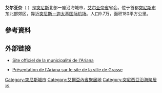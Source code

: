 {{Infobox settlement
|official_name          =艾尔亚奈
|other_name             =
|native_name            =  أريانة
|nickname               = 
|settlement_type        = 
|motto                  =
|image_skyline          = Ariana - Tunisia.jpg
|imagesize              =
|image_caption          =
|image_flag             = 
|flag_size              =
|image_seal             = 
|seal_size              =
|image_shield           = 
|shield_size            =
|image_blank_emblem     =
|blank_emblem_type      =
|blank_emblem_size      =
|image_map              = 
|mapsize                = 
|map_caption            = 
|image_map1             = 
|mapsize1               = 
|map_caption1           = 
|image_dot_map          =
|pushpin_map            = Tunisia
|pushpin_label_position =bottom
|pushpin_map_caption    =在突尼斯的位置
|subdivision_type       = 国家
|subdivision_name       = [[Image:Flag_of_Tunisia.svg|25px]] [[突尼斯|突尼斯]]
|subdivision_type1      = [[突尼斯行政区划|省]]
|subdivision_name1      = [[艾尔亚奈省|艾尔亚奈省]]
|government_footnotes   =
|government_type        =
|leader_title           =
|leader_name            =
|leader_title1          = 
|leader_name1           =
|leader_title2          =
|leader_name2           =
|established_title      = 
|established_date       = 
|area_magnitude         = 
|area_footnotes           =
|area_total_km2           = 
|area_land_km2            = 
|area_water_km2           =
|area_total_sq_mi         =
|area_land_sq_mi          =
|area_water_sq_mi         =
|area_water_percent       =
|population_as_of               =2014
|population_footnotes           =<ref name="ins">{{fr}} [http://dataportal.ins.tn/fr/DataAnalysis?SLIyDNUqIUqE3bQE4PQj3Q]</ref>
|population_note                =
|population_total               =114,486
|population_density_km2         =
|population_density_sq_mi       =
|population_metro               =
|population_density_metro_km2   =
|population_density_metro_sq_mi =
|population_urban               =
|population_density_urban_km2   =
|population_density_urban_sq_mi =
|population_blank1_title        =Ethnicities
|population_blank1              =
|population_blank2_title        =Religions
|population_blank2              =
|population_density_blank1_km2 =   
|population_density_blank1_sq_mi =
|timezone               = [[Central_European_Time|CET]]
|utc_offset             = -1
|timezone_DST           = 
|utc_offset_DST         = 
|elevation_footnotes    = 
|elevation_m            = 
|elevation_ft           =
|postal_code_type       =  
|postal_code            =
|area_code              =
|blank_name             =
|blank_info             =
|website                = 
|footnotes              = 
}}
'''艾尔亚奈'''（{{lang-ar| أريانة}} ''{{audio|help=no|Ariana.wav|Ariana}}''）是[[突尼斯|突尼斯]]北部一座沿海城市，[[艾尔亚奈省|艾尔亚奈省]]省会。位于首都[[突尼斯市|突尼斯市]]东北部郊区，靠近[[突尼斯－迦太基国际机场|突尼斯－迦太基国际机场]]。人口9.7万，面积180平方公里。

==參考資料==
{{Reflist}}

== 外部链接 ==
{{commons|Ariana}}
*{{zh}} [https://web.archive.org/web/20090121040447/http://www.commune-ariana.gov.tn/indexfr.htm Site officiel de la municipalité de l'Ariana]
*{{zh}} [https://web.archive.org/web/20071118212602/http://www.ville-grasse.fr/jumelage/ariana.htm Présentation de l'Ariana sur le site de la ville de Grasse]

{{DEFAULTSORT:Aryanah}}
[[Category:突尼斯城市|Category:突尼斯城市]]
[[Category:艾爾亞內省聚居地|Category:艾爾亞內省聚居地]]
[[Category:突尼西亞沿海聚居地|Category:突尼西亞沿海聚居地]]